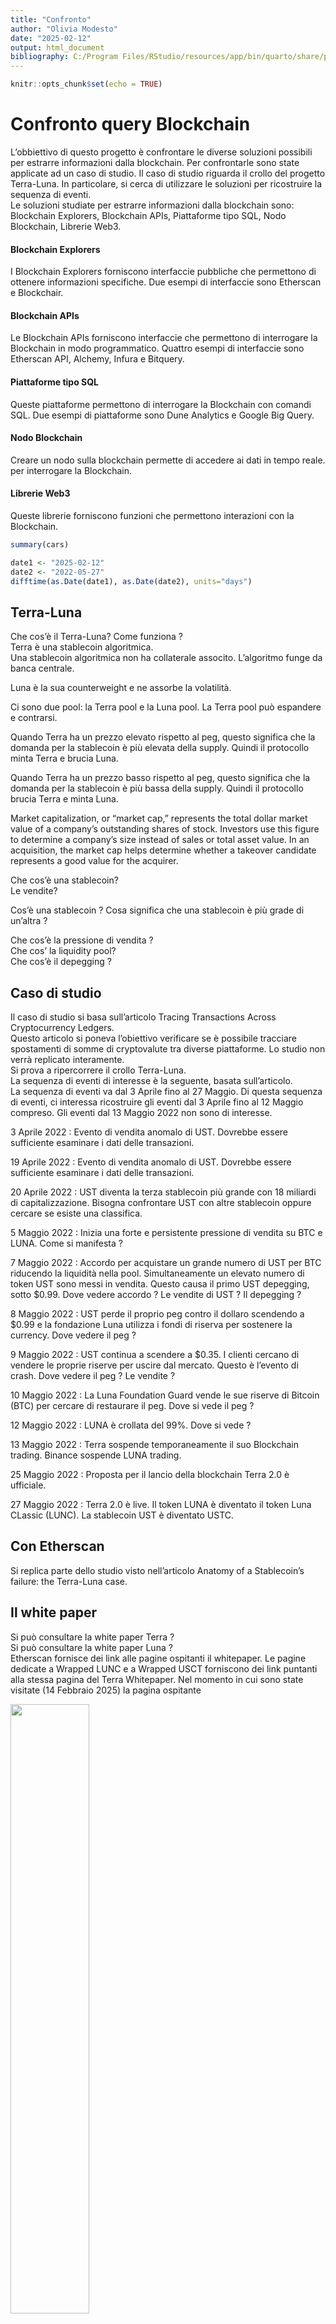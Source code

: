 ```yaml
---
title: "Confronto"
author: "Olivia Modesto"
date: "2025-02-12"
output: html_document
bibliography: C:/Program Files/RStudio/resources/app/bin/quarto/share/projects/book/references.bib
---
```


```r
knitr::opts_chunk$set(echo = TRUE)
```

# Confronto query Blockchain

L'obbiettivo di questo progetto è confrontare le diverse soluzioni possibili per estrarre informazioni dalla blockchain. Per confrontarle sono state applicate ad un caso di studio. Il caso di studio riguarda il crollo del progetto Terra-Luna.
In particolare, si cerca di utilizzare le soluzioni per ricostruire la sequenza di eventi.\
Le soluzioni studiate per estrarre informazioni dalla blockchain sono: Blockchain Explorers, Blockchain APIs, Piattaforme tipo SQL, Nodo Blockchain, Librerie Web3.

#### Blockchain Explorers

I Blockchain Explorers forniscono interfaccie pubbliche che permettono di ottenere informazioni specifiche. Due esempi di interfaccie sono Etherscan e Blockchair.

#### Blockchain APIs

Le Blockchain APIs forniscono interfaccie che permettono di interrogare la Blockchain in modo programmatico. Quattro esempi di interfaccie sono Etherscan API, Alchemy, Infura e Bitquery.

#### Piattaforme tipo SQL

Queste piattaforme permettono di interrogare la Blockchain con comandi SQL. Due esempi di piattaforme sono Dune Analytics e Google Big Query.

#### Nodo Blockchain

Creare un nodo sulla blockchain permette di accedere ai dati in tempo reale.  per interrogare la Blockchain.

#### Librerie Web3

Queste librerie forniscono funzioni che permettono interazioni con la Blockchain.

```r
summary(cars)

date1 <- "2025-02-12"
date2 <- "2022-05-27"
difftime(as.Date(date1), as.Date(date2), units="days")

```

## Terra-Luna

Che cos'è il Terra-Luna? Come funziona ?\
Terra è una stablecoin algoritmica.\
Una stablecoin algoritmica non ha collaterale associto. L'algoritmo funge da banca centrale.\

Luna è la sua counterweight e ne assorbe la volatilità.\

Ci sono due pool: la Terra pool e la Luna pool. La Terra pool può espandere e contrarsi.\

Quando Terra ha un prezzo elevato rispetto al peg, questo significa che la domanda per la stablecoin è più elevata della supply. Quindi il protocollo minta Terra e brucia Luna.\

Quando Terra ha un prezzo basso rispetto al peg, questo significa che la domanda per la stablecoin è più bassa della supply. Quindi il protocollo brucia Terra e minta Luna.\

Market capitalization, or "market cap," represents the total dollar market value of a company's outstanding shares of stock. Investors use this figure to determine a company's size instead of sales or total asset value. In an acquisition, the market cap helps determine whether a takeover candidate represents a good value for the acquirer.


Che cos'è una stablecoin?\
Le vendite?\

Cos'è una stablecoin ? Cosa significa che una stablecoin è più grade di un'altra ?\


Che cos'è la pressione di vendita ?\
Che cos' la liquidity pool?\
Che cos'è il depegging ?\

## Caso di studio

Il caso di studio si basa sull'articolo Tracing Transactions Across Cryptocurrency Ledgers.\
Questo articolo si poneva l'obiettivo verificare se è possibile tracciare spostamenti di somme di cryptovalute tra diverse piattaforme. Lo studio non verrà replicato interamente.\
Si prova a ripercorrere il crollo Terra-Luna.\
La sequenza di eventi di interesse è la seguente, basata sull'articolo.\
La sequenza di eventi va dal 3 Aprile fino al 27 Maggio. Di questa sequenza di eventi, ci interessa ricostruire gli eventi dal 3 Aprile fino al 12 Maggio compreso.
Gli eventi dal 13 Maggio 2022 non sono di interesse.\

3 Aprile 2022 : Evento di vendita anomalo di UST. Dovrebbe essere sufficiente esaminare i dati delle transazioni.\

19 Aprile 2022 : Evento di vendita anomalo di UST. Dovrebbe essere sufficiente esaminare i dati delle transazioni.\

20 Aprile 2022 : UST diventa la terza stablecoin più grande con 18 miliardi di capitalizzazione. Bisogna confrontare UST con altre stablecoin oppure cercare se esiste una classifica.\

5 Maggio 2022 : Inizia una forte e persistente pressione di vendita su BTC e LUNA. Come si manifesta ?\

7 Maggio 2022 : Accordo per acquistare un grande numero di UST per BTC riducendo la liquidità nella pool. Simultaneamente un elevato numero di token UST sono messi in vendita. Questo causa il primo UST depegging, sotto $0.99. Dove vedere accordo ? Le vendite di UST ? Il depegging ?\

8 Maggio 2022 : UST perde il proprio peg contro il dollaro scendendo a $0.99 e la fondazione Luna utilizza i fondi di riserva per sostenere la currency. Dove vedere il peg ? 

9 Maggio 2022 : UST continua a scendere a $0.35. I clienti cercano di vendere le proprie riserve per uscire dal mercato. Questo è l'evento di crash. Dove vedere il peg ? Le vendite ?

10 Maggio 2022 : La Luna Foundation Guard vende le sue riserve di Bitcoin (BTC) per cercare di restaurare il peg. Dove si vede il peg ?\

12 Maggio 2022 : LUNA è crollata del 99%. Dove si vede ? \

13 Maggio 2022 : Terra sospende temporaneamente il suo Blockchain trading. Binance sospende LUNA trading.\

25 Maggio 2022 : Proposta per il lancio della blockchain Terra 2.0 è ufficiale.\

27 Maggio 2022 : Terra 2.0 è live. Il token LUNA è diventato il token Luna CLassic (LUNC). La stablecoin UST è diventato USTC.

## Con Etherscan

Si replica parte dello studio visto nell'articolo Anatomy of a Stablecoin's failure: the Terra-Luna case.\

## Il white paper

Si può consultare la white paper Terra ?\
Si può consultare la white paper Luna ?\
Etherscan fornisce dei link alle pagine ospitanti il whitepaper. 
Le pagine dedicate a Wrapped LUNC e a Wrapped USCT forniscono dei link puntanti alla stessa pagina del Terra Whitepaper. Nel momento in cui sono state visitate (14 Febbraio 2025) la pagina ospitante \

![](images\Etherscan_WLUNC_whitepaper.png){height=50%, width=50%}
![](images\Etherscan_USTC_whitepaper.png){height=50%, width=50%}

![](images\Etherscan_WLUNC_whitepaper2.png){height=50%, width=50%}
![](images\Etherscan_USTC_whitepaper2.png){height=50%, width=50%}
![](images\Etherscan_WLUNC_whitepaper3.png){height=50%, width=50%}
![](images\Etherscan_USTC_whitepaper3.png){height=50%, width=50%}


Si può consultare la white paper BTC ?\

## Public trades

Si possono analizzare i public trades ?\

## Prices
Lo storico dei prezzi è visualizzabile ma i dati non sono scaricabili.\
Nella pagina dedicata ai token esiste la voce Analytics, dove è possibile visualizzare i dati dello storico sottoforma di un plot. L'immagine dei plot è scarcabile in diversi formati.\

![](images\wrapped-lunc-token-histo.png){height=50%, width=50%}
![](images\wrapped-ustc-token-histo.png){height=50%, width=50%}

## Transazioni

I dati riguradanti le transazioni sono visualizzabili e scaricabili in formato csv. Senza l'API si possono scaricare al massimo 5000 righe nel csv. E' possibile specificare l'intervallo di tempo con precisione in termini di giorni. Quindi se ci sono più di 5000 operazioni in un giorno ci saranno dati non scaricabili.\
\
E' stato possibile quindi scaricare i dati e importarli in R per svolgere un'attività di analisi.\
Vengono prodotti dei plot.\
Riguardo le transazioni sono fornite le seguenti informazioni:\
 - Transaction Hash\
 - Blockno\
 - UnixTimestamp\
 - DateTime (UTC)\
 - From\
 - To\
 - Quantity\
 - Method\
 
```r

#etherscan_raw <- read.csv("export-token-0xd2877702675e6ceb975b4a1dff9fb7baf4c91ea9.csv")



```



Riguardo il mercato, sono visualizzabili i dati attuali ma non lo storico della currency specifica. Inoltre è fornita una classifica delle stablecoin.
L'unico storico disponibile è quello di Ether.\

![](images\Etherscan_USTC_stablecoin.png){height=50%, width=50%}

![](images\Etherscan_USTC_stablecoin2.png){height=50%, width=50%}

![](images\Etherscan_USTC_stablecoin3.png){height=50%, width=50%}

![](images\Etherscan_USTC_stablecoin4.png){height=50%, width=50%}

5 Maggio 2022 : Inizia una forte e persistente pressione di vendita su BTC e LUNA. Come si manifesta ?\

Per dimostrare la forte e persistente pressione di vendita Anatomy of a Stablecoin Failure utilizza i hourly closing prices di LUNA, UST e BTC. Etherscan però mette a disposizione i closing prices giornalieri, e quindi un'analisi dettegliata come quella presentata non è stata possibile.\




E' possibile consultare il grafo per vedere l'andamento del peg. Sono riportati i dati raccolti dal 8 Maggio fino al 12. Questi sembrerebbero contraddire gli eventi del 9 Maggio.

Il crollo di luna invece corrsiponde con la timeline.



10 Maggio 2022 : La Luna Foundation Guard vende le sue riserve di Bitcoin (BTC) per cercare di restaurare il peg. Dove si vede il peg ?\

Su Etherscan attualmente (15 FEb 2025) esiste un address che ha come nome pubblico Luna Foundation Guard.
Le loro transazioni sono scaricabili su csv. Ci sono 97 transazioni. 
I dati delle loro attività sono resi disponibili

## Eth

Si può consultare il protocollo LUNA-UST?\
Si possono plottare i closing prices?\
Si possono calcolare i plot-returns ?\

Si può visualizzare il hearding behavior ?\

Senza account.\

Digitato LUNC nella barra di ricerca.\

Le transazioni vanno fino a 66 giorni fa (13/02).\

E' possibile visualizzare il contratto.\

Fornisce una Time series: Token Contract Overview.\

Fornisce una Time series del prezzo storico del Token.\

E' possibile scaricare i dati e ottenere informazioni a riguardo.\

Non è possibile scaricare i dati riguardanti il costo storico.\

Si possono scaricare 5000 righe alla volta (snapshot un po' piccolo, in una giornata ci possono essere 
più di 5000 operazioni)\

Per più di 5000 righe serve Etherscan API


Blockchair non ha i dati su Terra-Luna.\

## Etherscan API

## DUNE 

Dune da accesso tramite API.\

E' possibile estrarre i dati tramite sintassi SQL.

## Web3

## Risultati

## Bibliografia

https://www.investopedia.com/terms/m/marketcapitalization.asp\